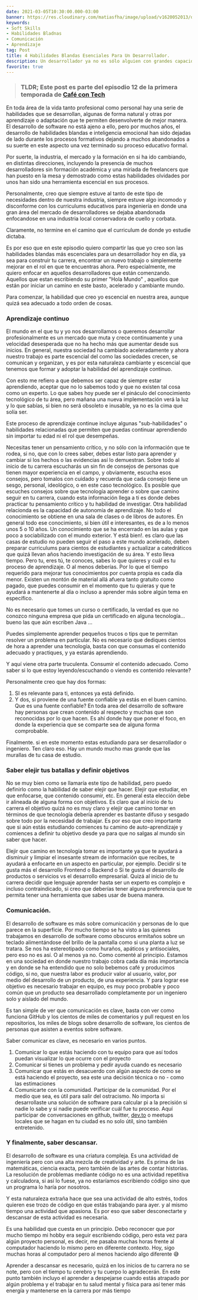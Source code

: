 ```yaml
---
date: 2021-03-05T10:30:00.000-03:00
banner: https://res.cloudinary.com/matiasfha/image/upload/v1620052013/debby-hudson-EjCS2TsPjh8-unsplash_n9amcf.jpg
keywords:
- Soft Skills
- Habilidades Bladnas
- Comunicación
- Aprendizaje
tag: Post
title: 4 Habilidades Blandas Esenciales Para Un Desarrollador.
description: Un desarrollador ya no es sólo alguien con grandes capacidades técnicas, si no, que debe ser capaz de comunicar ideas e intenciones. Hoy las habilidades blandas son altamente valoradas.
favorite: true
---
```

<script>
</script>


> ### TLDR; Este post es parte del episodio 12 de la primera temporada de [Café con Tech](https://www.cafecon.tech)

<Buzzsprout buzzsproutId="4452938-4-habilidades-blandas-esenciales-para-un-desarrollador" />


En toda área de la vida tanto profesional como personal hay una serie de habilidades que se desarrollan, algunas de forma natural y otras por aprendizaje o adaptación que te permiten desenvolverte de mejor manera.
El desarrollo de software no está ajeno a ello, pero por muchos años, el desarrollo de habilidades blandas  e inteligencia emocional han sido dejadas de lado durante los procesos formativos dejando a muchos abandonados a su suerte en este aspecto una vez terminado su proceso educativo formal.

Por suerte, la industria, el mercado y la formación en si ha ido cambiando, en distintas direcciones, incluyendo la presencia de muchos desarrolladores sin formación académica y una miriada de freelancers que han puesto en la mesa y demostrado como estas habilidades olvidades por unos han sido una herramienta escencial en sus procesos.

Personalmente, creo que siempre estuve al tanto de este tipo de necesidades dentro de nuestra industria, siempre estuve algo incomodo y disconforme con los curriculums educativos para ingeniería en donde una gran área del mercado de desarrolladores se dejaba abandonada enfocandose en una industria local conservadora de cuello y corbata.

Claramente, no termine en el camino que el curriculum de donde yo estudie dictaba.

Es por eso que en este episodio quiero compartir las que yo creo son las habilidades blandas más escenciales para un desarrollador hoy en día, ya sea para construir tu carrera, encontrar un nuevo trabajo o simplemente mejorar en el rol en que te encuentras ahora. Pero especialmente, me quiero enfocar en aquellos desarrolladores que están comenzando. Aquellos que estan escribiendo su primer "Hola Mundo" , aquellos que están por iniciar un camino en este basto, acelerado y cambiante mundo.

Para comenzar, la habilidad que creo yo escencial en nuestra area, aunque quizá sea adecuado a todo orden de cosas.

### Aprendizaje continuo

El mundo en el que tu y yo nos desarrollamos o queremos desarrollar profesionalmente es un mercado que muta y crece continuamente y una velocidad desesperada que no ha hecho más que aumentar desde sus inicios.
En general, nuestra sociedad ha cambiado aceleradamente y ahora nuestro trabajo es parte escencial del como las sociedades crecen, se comunican y organizan, y es por esta naturaleza cambiante y escencial que tenemos que formar y adoptar la habilidad del aprendizaje continuo.

Con esto me refiero a que debemos ser capaz de siempre estar aprendiendo, aceptar que no lo sabemos todo y que no existen tal cosa como un experto. Lo que sabes hoy puede ser el pináculo del conocimiento tecnológico de tu área, pero mañana una nueva implementación verá la luz y lo que sabías, si bien no será obsoleto e inusable, ya no es la cima que solía ser. 

Este proceso de aprendizaje continue incluye algunas "sub-habilidades" o habilidades relacionadas que permiten que puedas continuar aprendiendo sin importar tu edad ni el rol que desempeñas.

Necesitas tener un pensamiento crítico, y no sólo con la información que te rodea, si no, que con lo crees saber, debes estar listo para aprender y cambiar si los hechos o las evidencias así lo demuestran.
Sobre todo al inicio de tu carrera escucharás un sin fin de consejos de personas que tienen mayor experiencia en el campo, y obviamente, escucha esos consejos, pero tomalos con cuidado y recuerda que cada consejo tiene un sesgo, personal, ideológico, o en este caso tecnológico.
Es posible que escuches consejos sobre que tecnología aprender o sobre que camino seguir en tu carrera, cuando esta información llega a ti es donde debes practicar tu pensamiento crítico y tu habilidad de investigar.
Otra habilidad relacionda es la capacidad de autonomía de aprendizaje. No todo el conocimiento se obtiene en una sala de clases o de libros de autores. En general todo ese conocimiento, si bien útil e interesantes, es de a lo menos unos 5 o 10 años. Un conocimiento que se ha encerrado en las aulas y que poco a sociabilizado con el mundo exterior. Y está bien!. es claro que las casas de estudio no pueden seguir el paso a este mundo acelerado, deben preparar curriculums para cientos de estudiantes y actualizar a catedráticos que quizá llevan años haciendo investigación de su área. Y esto lleva tiempo.
Pero tu, eres tú, te conoces, sabes lo que quieres y cuál es tu proceso de aprendizaje. O al menos deberías.
Por lo que el tiempo requerido para mejorar tus conocimientos por cuenta propia es cada día menor. Existen un montón de material allá afuera tanto gratuito como pagado, que puedes consumir en el momento que tu quieras y que te ayudará a mantenerte al día o incluso a aprender más sobre algún tema en específico.

No es necesario que tomes un curso o certificado, la verdad es que no conozco ninguna empresa que pida un certificado en alguna tecnología... bueno las que aún escriben Java ...

Puedes simplemente aprender pequeños trucos o tips que te permitan resolver un problema en particular. No es necesario que dediques cientos de hora a aprender una tecnología, basta con que consumas el contenido adecuado y practiques, y ya estarás aprendiendo.

Y aquí viene otra parte truculenta. Consumir el contenido adecuado. Como saber si lo que estoy leyendo/escuchando o viendo es contenido relevante?

Personalmente creo que hay dos formas:

1. SI es relevante para ti, entonces ya está definido.
2. Y dos, si proviene de una fuente confiable ya estás en el buen camino. Que es una fuente confiable? En toda area del desarrollo de software hay personas que crean contenido al respecto y muchas que son reconocidas por lo que hacen. Es ahí donde hay que poner el foco, en donde la experiencia que se comparte sea de alguna forma comprobable.

Finalmente. si en este momento estas estudiando para ser desarrollador o ingeniero. Ten claro eso. Hay un mundo mucho mas grande que las murallas de tu casa de estudio.

### Saber elejir tus batallas y definir objetivos

No se muy bien como se llamaría este tipo de habilidad, pero puedo definirlo como la habilidad de saber elejir que hacer. Elejir que estudiar, en que enfocarse, que contenido consumir, etc.
En general esta elección debe ir alineada de alguna forma con objetivos. Es claro que al inicio de tu carrera el objetivo quizá no es muy claro y elejir que camino tomar en términos de que tecnología debería aprender es bastante difuso y sesgado sobre todo por la necesidad de trabajar. Es por eso que creo importante que si aún estás estudiando comiences tu camino de auto-aprendizaje y comiences a definir tu objetivo desde ya para que no salgas al mundo sin saber que hacer.

Elejir que camino en tecnología tomar es importante ya que te ayudará a disminuir y limpiar el insesante stream de información que recibes, te ayudará a enfocarte en un aspecto en particular, por ejemplo.
Decidir si te gusta más el desarrollo Frontend o Backend o Si te gusta el desarrollo de productos o servicios vs el desarrollo empresarial. Quizá al inicio de tu carrera decidir que lenguaje aprender hasta ser un experto es complejo e incluso contraindicado, si creo que deberías tener alguna preferencia que te permita tener una herramienta que sabes usar de buena manera.

### Comunicación.

El desarrollo de software es más sobre comunicación y personas de lo que parece en la superficie. Por mucho tiempo se ha visto a las quienes trabajamos en desarrollo de software como obscuros ermitaños sobre un teclado alimentándose del brillo de la pantalla como si una planta a luz se tratara. Se nos ha estereotipado como huraños, apáticos y antisociales, pero eso no es así. O al menos ya no.
Como comenté al principio. Estamos en una sociedad en donde nuestro trabajo cobra cada día más importancia y en donde se ha entendido que no solo bebemos café y producimos código, si no, que nuestra labor es producir valor al usuario, valor, por medio del desarrollo de un producto, de una experiencia.
Y para lograr ese objetivo es necesario trabajar en equipo, es muy poco probable y poco común que un producto sea desarrollado completamente por un ingeniero solo y aislado del mundo.

Es tan simple de ver que comunicación es clave, basta con ver como funciona GitHub y los cientos de miles de comentarios y pull request en los repositorios, los miles de blogs sobre desarrollo de software, los cientos de personas que asisten a eventos sobre software.

Saber comunicar es clave, es necesario en varios puntos.

1. Comunicar lo que estás haciendo con tu equipo para que así todos puedan visualizar lo que ocurre con el proyecto
2. Comunicar si tienes un problema y pedir ayuda cuando es necesario
3. Comunicar que estás en desacuerdo con algún aspecto de como se está haciendo el proyecto, sea este una decisión técnica o no - como las estimaciones 
4. Comunicarte con la comunidad. Participar de la comunidad. Por el medio que sea, es útil para salir del ostracismo. No importa si desarrollaste una solución de software para calcular pi a la precisión si nadie lo sabe y si nadie puede verificar cuál fue tu proceso. Aquí participar de conversaciones en github, twitter, [dev.to](http://dev.to) o meetups locales que se hagan en tu ciudad es no solo útil, sino también entretenido.

### Y finalmente, saber descansar.
El desarrollo de software es una criatura compleja. Es una actividad de ingeniería pero con una alta mezcla de creatividad y arte. Es prima de las matemáticas, ciencia exacta, pero también de las artes de contar historias. La resolución de problemas mediante código no es una actividad repetitiva y calculadora, si así lo fuese, ya no estaríamos escribiendo código sino que un programa lo haría por nosotros.

Y esta naturaleza extraña hace que sea una actividad de alto estrés, todos quieren ese trozo de código en que estás trabajando para ayer. y al mismo tiempo una actividad que apasiona. Es por eso que saber desconectarte y descansar de esta actividad es necesaria.

Es una habilidad que cuesta en un principio. Debo reconocer que por mucho tiempo mi hobby era seguir escribiendo código, pero esta vez para algún proyecto personal, es decir, me pasaba muchas horas frente al computador haciendo lo mismo pero en diferente contexto. Hoy, sigo muchas horas al computador pero al menos haciendo algo diferente 😅

Aprender a descansar es necesario, quizá en los inicios de tu carrera no se note, pero con el tiempo tu cerebro y tu cuerpo lo agradecerán.
En este punto también incluyo el aprender a despejarse cuando estás atrapado por algún problema y el trabajar en tu salud mental y física para así tener más energía y mantenerse en la carrera por más tiempo

